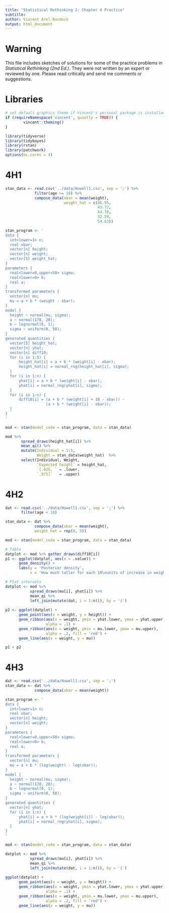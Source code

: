 ```yaml
---
title: "Statistical Rethinking 2: Chapter 4 Practice"
subtitle:
author: Vincent Arel-Bundock
output: html_document
---
```


# Warning

This file includes sketches of solutions for some of the practice problems in *Statistical Rethinking (2nd Ed.)*. They were not written by an expert or reviewed by one. Please read critically and send me comments or suggestions.

# Libraries

```r
# set default graphics theme if Vincent's personal package is installed
if (requireNamespace('vincent', quietly = TRUE)) {
        vincent::theming()
}
```

```r
library(tidyverse)
library(tidybayes)
library(rstan)
library(patchwork)
options(mc.cores = 4)
```

# 4H1

```r
stan_data <- read.csv('../data/Howell1.csv', sep = ';') %>%
 			 filter(age >= 18) %>%
             compose_data(xbar = mean(weight),
                          weight_hat = c(46.95,
                                         43.72,
                                         64.78,
                                         32.59,
                                         54.63))

stan_program <- '
data {
  int<lower=1> n;
  real xbar;
  vector[n] height;
  vector[n] weight;
  vector[5] weight_hat;
}
parameters {
  real<lower=0,upper=50> sigma;
  real<lower=0> b;
  real a;
}
transformed parameters {
  vector[n] mu;
  mu = a + b * (weight - xbar);
}
model {
  height ~ normal(mu, sigma);
  a ~ normal(178, 20);
  b ~ lognormal(0, 1);
  sigma ~ uniform(0, 50);
}
generated quantities {
  vector[5] height_hat;
  vector[n] yhat;
  vector[n] diff10;
  for (i in 1:5) {
      height_hat[i] = a + b * (weight[i] - xbar);
      height_hat[i] = normal_rng(height_hat[i], sigma);
  }
  for (i in 1:n) {
      yhat[i] = a + b * (weight[i] - xbar);
      yhat[i] = normal_rng(yhat[i], sigma);
  }
  for (i in 1:n) {
      diff10[i] = (a + b * (weight[i] + 10 - xbar)) -
                  (a + b * (weight[i] - xbar));
  }
}
'

mod <- stan(model_code = stan_program, data = stan_data)

```

```r
mod %>% 
       spread_draws(height_hat[i]) %>%
       mean_qi() %>%
       mutate(Individual = 1:5,
              Weight = stan_data$weight_hat)  %>%
       select(Individual, Weight, 
              `Expected height` = height_hat,
              `[.025, ` = .lower,
              `.975]`   = .upper)
```

# 4H2

```r
dat <- read.csv('../data/Howell1.csv', sep = ';') %>%
 	   filter(age < 18)

stan_data <- dat %>% 
             compose_data(xbar = mean(weight),
             weight_hat = rep(0, 5))

mod <- stan(model_code = stan_program, data = stan_data)

# Table
datplot <- mod %>% gather_draws(diff10[i])
p1 <- ggplot(datplot, aes(x = .value)) +
      geom_density() +
      labs(y = 'Posterior density',
           x = 'How much taller for each 10\nunits of increase in weight?')

# Plot intervals
datplot <- mod %>% 
           spread_draws(mu[i], yhat[i]) %>%
           mean_qi %>%
           left_join(mutate(dat, i = 1:n()), by = 'i')
           
p2 <- ggplot(datplot) +
      geom_point(aes(x = weight, y = height)) +
      geom_ribbon(aes(x = weight, ymin = yhat.lower, ymax = yhat.upper), 
                  alpha = .1) +
      geom_ribbon(aes(x = weight, ymin = mu.lower, ymax = mu.upper), 
                  alpha = .2, fill = 'red') +
      geom_line(aes(x = weight, y = mu))

p1 + p2
```

# 4H3

```r
dat <- read.csv('../data/Howell1.csv', sep = ';')
stan_data <- dat %>%
             compose_data(xbar = mean(weight))

stan_program <- '
data {
  int<lower=1> n;
  real xbar;
  vector[n] height;
  vector[n] weight;
}
parameters {
  real<lower=0,upper=50> sigma;
  real<lower=0> b;
  real a;
}
transformed parameters {
  vector[n] mu;
  mu = a + b * (log(weight) - log(xbar));
}
model {
  height ~ normal(mu, sigma);
  a ~ normal(178, 20);
  b ~ lognormal(0, 1);
  sigma ~ uniform(0, 50);
}
generated quantities {
  vector[n] yhat;
  for (i in 1:n) {
      yhat[i] = a + b * (log(weight[i]) - log(xbar));
      yhat[i] = normal_rng(yhat[i], sigma);
  }
}
'

mod <- stan(model_code = stan_program, data = stan_data)

datplot <- mod %>% 
           spread_draws(mu[i], yhat[i]) %>%
           mean_qi %>%
           left_join(mutate(dat, i = 1:n()), by = 'i')
           
ggplot(datplot) +
      geom_point(aes(x = weight, y = height)) +
      geom_ribbon(aes(x = weight, ymin = yhat.lower, ymax = yhat.upper), 
                  alpha = .1) +
      geom_ribbon(aes(x = weight, ymin = mu.lower, ymax = mu.upper), 
                  alpha = .2, fill = 'red') +
      geom_line(aes(x = weight, y = mu))
```
